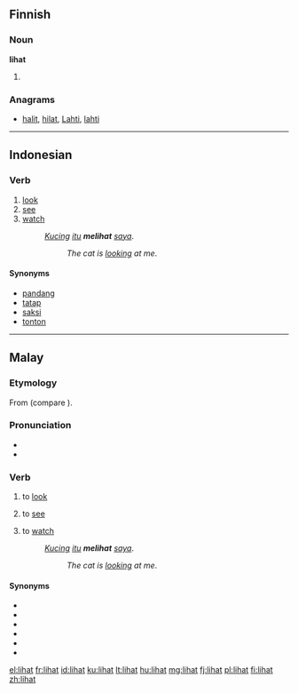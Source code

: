 ==Finnish==

===Noun===
'''lihat'''

# {{plural of|liha|lang=fi}}

===Anagrams===
* [[halit#Finnish|halit]], [[hilat#Finnish|hilat]], [[Lahti#Finnish|Lahti]], [[lahti#Finnish|lahti]]

----

==Indonesian==

===Verb===
{{id-verb}}

# [[look]]
# [[see]]
# [[watch]]
#: ''[[kucing|Kucing]] [[itu]] '''melihat''' [[saya]]''.
#:: ''The cat is [[look]]ing at me''.

====Synonyms====
* [[pandang]]
* [[tatap]]
* [[saksi]]
* [[tonton]]

----

==Malay==

===Etymology===
From {{etyl|poz-mly-pro|ms}} {{term/t|poz-mly-pro|*lihat}} (compare {{etyl|id|-}} {{term|lihat|lang=id}}).

===Pronunciation===
* {{IPA|/lihat/|lang=ms}}
* {{rhymes|ihat|hat|at|lang=ms}}

===Verb===
{{head|ms|verb}}

# {{context|transitive|lang=ms}} to [[look]] {{qualifier|to try to see}}
# {{context|transitive|lang=ms}} to [[see]] {{qualifier|perceive with the eyes}}
# {{context|transitive|lang=ms}} to [[watch]] {{qualifier|to observe}}
#: ''[[kucing|Kucing]] [[itu]] '''melihat''' [[saya]]''.
#:: ''The cat is [[look]]ing at me''.

====Synonyms====
* {{l|ms|nampak}}
* {{l|ms|pandang}}
* {{l|ms|saksi}}
* {{l|ms|tatap}}
* {{l|ms|tengok}}
* {{l|ms|tonton}}

[[el:lihat]]
[[fr:lihat]]
[[id:lihat]]
[[ku:lihat]]
[[lt:lihat]]
[[hu:lihat]]
[[mg:lihat]]
[[fj:lihat]]
[[pl:lihat]]
[[fi:lihat]]
[[zh:lihat]]